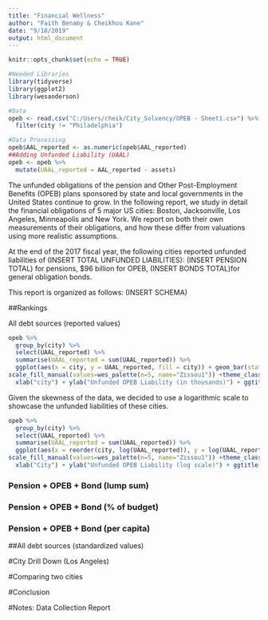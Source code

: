 ```yaml
---
title: "Financial Wellness"
author: "Faith Benamy & Cheikhou Kane"
date: "9/18/2019"
output: html_document
---
```


```r
knitr::opts_chunk$set(echo = TRUE)
```

```r
#Needed Libraries
library(tidyverse)
library(ggplot2)
library(wesanderson)

#Data
opeb <- read.csv("C:/Users/cheik/City_Solvency/OPEB - Sheet1.csv") %>%
  filter(city != "Philadelphia")

#Data Processing
opeb$AAL_reported <- as.numeric(opeb$AAL_reported)
##Adding Unfunded Liability (UAAL)
opeb <- opeb %>%
  mutate(UAAL_reported = AAL_reported - assets)
```



The unfunded obligations of the pension and Other Post-Employment Benefits (OPEB) plans sponsored by state and local governments in the United States continue to grow. In the following report, we study in detail the financial obligations of 5 major US cities: Boston, Jacksonville, Los Angeles, Minneapolis and New York. We report on both their own measurements of their obligations, and how these differ from valuations using more realistic assumptions.

At the end of the 2017 fiscal year, the following cities reported unfunded liabilities of (INSERT TOTAL UNFUNDED LIABILITIES): (INSERT PENSION TOTAL) for pensions, $96 billion for OPEB, (INSERT BONDS TOTAL)for general obligation bonds.  

This report is organized as follows: (INSERT SCHEMA)

##Rankings

All debt sources (reported values)

```r
opeb %>%
  group_by(city) %>%
  select(UAAL_reported) %>%
  summarise(UAAL_reported = sum(UAAL_reported)) %>%
  ggplot(aes(x = city, y = UAAL_reported, fill = city)) + geom_bar(stat = "identity") +
scale_fill_manual(values=wes_palette(n=5, name="Zissou1")) +theme_classic() + coord_flip() +
  xlab("city") + ylab("Unfunded OPEB Liability (in thousands)") + ggtitle("Unfunded OPEB Liability \n (reported values in thousands)") + theme(plot.title = element_text(hjust = 0.5))
```

Given the skewness of the data, we decided to use a logarithmic scale to showcase the unfunded liabilities of these cities.

```r
opeb %>%
  group_by(city) %>%
  select(UAAL_reported) %>%
  summarise(UAAL_reported = sum(UAAL_reported)) %>%
  ggplot(aes(x = reorder(city, log(UAAL_reported)), y = log(UAAL_reported), fill = city)) + geom_bar(stat = "identity") +
scale_fill_manual(values=wes_palette(n=5, name="Zissou1")) +theme_classic() + coord_flip() +
  xlab("City") + ylab("Unfunded OPEB Liability (log scale)") + ggtitle("Unfunded OPEB Liability \n (reported values)") + theme(plot.title = element_text(hjust = 0.5))
```

### Pension + OPEB + Bond (lump sum)

### Pension + OPEB + Bond (% of budget)

### Pension + OPEB + Bond (per capita)

##All debt sources (standardized values)

#City Drill Down (Los Angeles)

#Comparing two cities

#Conclusion

#Notes: Data Collection Report
